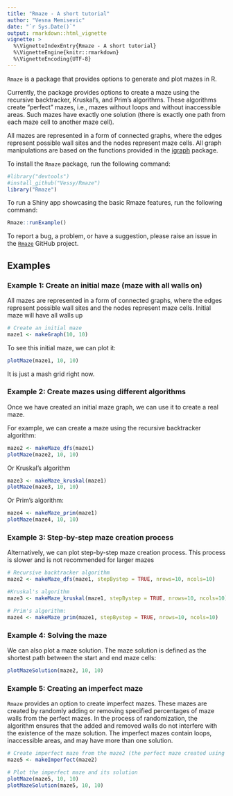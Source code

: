```yaml
---
title: "Rmaze - A short tutorial"
author: "Vesna Memisevic"
date: "`r Sys.Date()`"
output: rmarkdown::html_vignette
vignette: >
  %\VignetteIndexEntry{Rmaze - A short tutorial}
  %\VignetteEngine{knitr::rmarkdown}
  %\VignetteEncoding{UTF-8}
---
```



`Rmaze` is a package that provides options to generate and plot mazes in R. 

Currently, the package provides options to create a maze using the recursive backtracker, Kruskal's, and Prim's algorithms. These algorithms create "perfect" mazes, i.e., mazes without loops and without inaccessible areas. Such mazes have exactly one solution (there is exactly one path from each maze cell to another maze cell).

All mazes are represented in a form of connected graphs, where the edges represent possible wall sites and the nodes represent maze cells. All graph manipulations are based on the functions provided in the [igraph](https://cran.r-project.org/web/packages/igraph/index.html) package.

To install the `Rmaze` package, run the following command:

```r
#library("devtools")
#install_github("Vessy/Rmaze")
library("Rmaze")
```

To run a Shiny app showcasing the basic Rmaze features, run the following command:

```r
Rmaze::runExample()
```

To report a bug, a problem, or have a suggestion, please raise an issue in the [`Rmaze`](https://github.com/Vessy/Rmaze) GitHub project.

## Examples

### Example 1: Create an initial maze (maze with all walls on)

All mazes are represented in a form of connected graphs, where the edges represent possible wall sites and the nodes represent maze cells. Initial maze will have all walls up

```r
# Create an initial maze
maze1 <- makeGraph(10, 10)
```

To see this initial maze, we can plot it:

```r
plotMaze(maze1, 10, 10)
```

It is just a mash grid right now.

### Example 2: Create mazes using different algorithms

Once we have created an initial maze graph, we can use it to create a real maze.

For example, we can create a maze using the recursive backtracker algorithm:

```r
maze2 <- makeMaze_dfs(maze1)
plotMaze(maze2, 10, 10)
```

Or Kruskal's algorithm

```r
maze3 <- makeMaze_kruskal(maze1)
plotMaze(maze3, 10, 10)
```

Or Prim's algorithm:

```r
maze4 <- makeMaze_prim(maze1)
plotMaze(maze4, 10, 10)
```

### Example 3: Step-by-step maze creation process

Alternatively, we can plot step-by-step maze creation process. This process is slower and is not recommended for larger mazes

```r
# Recursive backtracker algorithm
maze2 <- makeMaze_dfs(maze1, stepBystep = TRUE, nrows=10, ncols=10)

#Kruskal's algorithm
maze3 <- makeMaze_kruskal(maze1, stepBystep = TRUE, nrows=10, ncols=10)

# Prim's algorithm:
maze4 <- makeMaze_prim(maze1, stepBystep = TRUE, nrows=10, ncols=10)
```


### Example 4: Solving the maze

We can also plot a maze solution. The maze solution is defined as the shortest path between the start and end maze cells:

```r
plotMazeSolution(maze2, 10, 10)
```

### Example 5: Creating an imperfect maze

`Rmaze` provides an option to create imperfect mazes. These mazes are created by randomly adding or removing specified percentages of maze walls from the perfect mazes. In the process of randomization, the algorithm ensures that the added and removed walls do not interfere with the existence of the maze solution. The imperfect mazes contain loops, inaccessible areas, and may have more than one solution.

```r
# Create imperfect maze from the maze2 (the perfect maze created using the recursive backtracker algorithm)
maze5 <- makeImperfect(maze2)

# Plot the imperfect maze and its solution
plotMaze(maze5, 10, 10)
plotMazeSolution(maze5, 10, 10)
```
